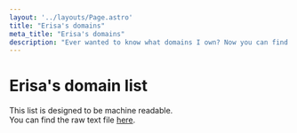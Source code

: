 ```yaml
---
layout: '../layouts/Page.astro'
title: "Erisa's domains"
meta_title: "Erisa's domains"
description: "Ever wanted to know what domains I own? Now you can find out!"
---
```


# Erisa's domain list

This list is designed to be machine readable.  
You can find the raw text file [here](/domains.txt).

<DomainList/>